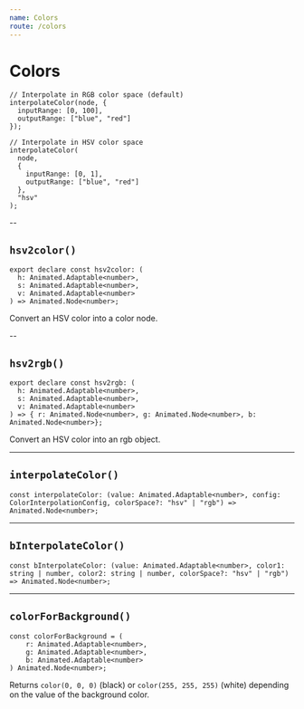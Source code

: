 ```yaml
---
name: Colors
route: /colors
---
```


# Colors

```tsx
// Interpolate in RGB color space (default)
interpolateColor(node, {
  inputRange: [0, 100],
  outputRange: ["blue", "red"]
});

// Interpolate in HSV color space
interpolateColor(
  node,
  {
    inputRange: [0, 1],
    outputRange: ["blue", "red"]
  },
  "hsv"
);
```

--

## `hsv2color()`

```tsx
export declare const hsv2color: (
  h: Animated.Adaptable<number>,
  s: Animated.Adaptable<number>,
  v: Animated.Adaptable<number>
) => Animated.Node<number>;
```

Convert an HSV color into a color node.

--

## `hsv2rgb()`

```tsx
export declare const hsv2rgb: (
  h: Animated.Adaptable<number>,
  s: Animated.Adaptable<number>,
  v: Animated.Adaptable<number>
) => { r: Animated.Node<number>, g: Animated.Node<number>, b: Animated.Node<number>};
```

Convert an HSV color into an rgb object.

---

## `interpolateColor()`

```tsx
const interpolateColor: (value: Animated.Adaptable<number>, config: ColorInterpolationConfig, colorSpace?: "hsv" | "rgb") => Animated.Node<number>;
```

---

## `bInterpolateColor()`

```tsx
const bInterpolateColor: (value: Animated.Adaptable<number>, color1: string | number, color2: string | number, colorSpace?: "hsv" | "rgb") => Animated.Node<number>;
```

---

## `colorForBackground()`

```tsx
const colorForBackground = (
    r: Animated.Adaptable<number>,
    g: Animated.Adaptable<number>,
    b: Animated.Adaptable<number>
) Animated.Node<number>;
```

Returns `color(0, 0, 0)` (black) or `color(255, 255, 255)` (white) depending on the value of the background color.